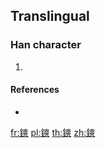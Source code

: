 {{character info/new}}
==Translingual==

===Han character===
{{Han char|rn=167|rad=金|as=11|sn=19|four=|canj=CKKK}}

# {{defn|Han|sort=金11}}

====References====
* {{Han ref|kx=1321.071|hdz=64248.041|uh=93EF|ud=37871}}

[[fr:鏯]]
[[pl:鏯]]
[[th:鏯]]
[[zh:鏯]]